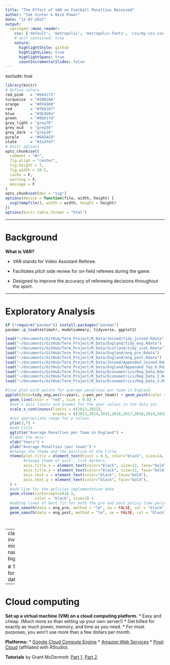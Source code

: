 ```yaml
---
title: "The Effect of VAR on Football Penalties Received"
author: "Zak Vinter & Nick Power"
date: "12-07-2022"
output:
  xaringan::moon_reader:
    css: ['default', 'metropolis', 'metropolis-fonts', 'css/my-css.css']
    # self_contained: true
    nature:
      highlightStyle: github
      highlightLines: true
      highlightSpans: true
      countIncrementalSlides: false
---
```

exclude: true

```r
library(knitr)
# Define colors
red_pink   = "#e64173"
turquoise  = "#20B2AA"
orange     = "#FFA500"
red        = "#fb6107"
blue       = "#3b3b9a"
green      = "#8bb174"
grey_light = "grey70"
grey_mid   = "grey50"
grey_dark  = "grey20"
purple     = "#6A5ACD"
slate      = "#314f4f"
# Knitr options
opts_chunk$set(
  comment = "#>",
  fig.align = "center",
  fig.height = 7,
  fig.width = 10.5,
  cache = F,
  warning = F,
  message = F
)
opts_chunk$set(dev = "svg")
options(device = function(file, width, height) {
  svg(tempfile(), width = width, height = height)
})
options(knitr.table.format = "html")
```

---

# Background

**What is VAR?**

* VAR stands for Video Assistant Referee.

* Facilitates pitch side review for on-field referees during the game.

* Designed to improve the accuracy of refereeing decisions throughout the sport.







---

# Exploratory Analysis

```r

if (!require("pacman")) install.packages("pacman")
pacman::p_load(estimatr, modelsummary, tidyverse, ggplot2)

```

```r

load("~/documents/GitHub/Term_Project/R_Data/Joined/tidy_joined.Rdata")
load("~/documents/GitHub/Term_Project/R_Data/England/tidy_eng.Rdata")
load("~/documents/GitHub/Term_Project/R_Data/Scotland/tidy_scot.Rdata")
load("~/documents/GitHub/Term_Project/R_Data/England/eng_pre.Rdata")
load("~/documents/GitHub/Term_Project/R_Data/England/eng_post.Rdata")
load("~/documents/GitHub/Term_Project/R_Data/Joined/Appended_Joined.Rdata")
load("~/documents/GitHub/Term_Project/R_Data/England/Appended_Top_6.Rdata")
load("~/documents/GitHub/Term_Project/R_Data/Econometrics/Reg_Data.Rdata")
load("~/documents/GitHub/Term_Project/R_Data/Econometrics/Reg_Data_2.Rdata")
load("~/documents/GitHub/Term_Project/R_Data/Econometrics/Reg_Data_3.Rdata")

```



```r
#line plot with points for average penalties per team in England
ggplot(data=tidy_eng,aes(x=years, y=pen_per_team)) + geom_point(color = "black", size = 2)+
  geom_line(color = "red", size = 0.8) +
  #set x axis limits and breaks for the year values in the data set
  scale_x_continuous(limits = c(2013,2021), 
                     breaks = c(2013,2014,2015,2016,2017,2018,2019,2020,2021))+
  #set appropriate range for y values
  ylim(3,7) +
  #add title
  ggtitle("Average Penalties per Team in England") +
  #label the axis'
  xlab("Years") +
  ylab("Average Penalties (per team)") +
  #change the theme and the position of the title
  theme(plot.title = element_text(hjust = 0.5, color="black", size=14, face="bold"),
        #change theme of axis', tick markers
        axis.title.x = element_text(color="black", size=12, face="bold"),
        axis.title.y = element_text(color="black", size=12, face="bold"),
        axis.text.x = element_text(color="black", face="bold"), 
        axis.text.y = element_text(color="black", face="bold"),
  ) +
  #add line for the policies implementation date
  geom_vline(xintercept=2018.5, 
             color = "black", size=1) +
  #adding lines of best fit for both the pre and post policy time period
  geom_smooth(data = eng_pre, method = "lm", se = FALSE, col = "black") +
  geom_smooth(data = eng_post, method = "lm", se = FALSE, col = "black")




```



---
class: inverse, middle
name: bigdata

# Tools for big data


---

# Cloud computing

**Set up a virtual machine (VM) on a cloud computing platform.**
* Easy and cheap. (Much more so than setting up your own server!)
* Get billed for exactly as much power, memory, and time as you need.
* For most purposes, you won't use more than a few dollars per month.

**Platforms:**
* [Google Cloud Compute Engine](https://cloud.google.com/compute/)
* [Amazon Web Services](https://aws.amazon.com/)
* [Posit Cloud](https://posit.cloud/) (affiliated with RStudio).

**Tutorials** by Grant McDermott: [Part 1](https://raw.githack.com/uo-ec510-2020-spring/lectures/master/13-gce-i/13-gce-i.html), [Part 2](https://raw.githack.com/uo-ec510-2020-spring/lectures/master/14-gce-ii/14-gce-ii.html).


